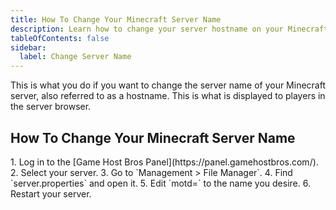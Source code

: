 ---
title: How To Change Your Minecraft Server Name
description: Learn how to change your server hostname on your Minecraft server.
tableOfContents: false
sidebar:
  label: Change Server Name
---

This is what you do if you want to change the server name of your Minecraft server, also referred to as a hostname. This is what is displayed to players in the server browser.

## How To Change Your Minecraft Server Name
<Steps>
  1. Log in to the [Game Host Bros Panel](https://panel.gamehostbros.com/).
  2. Select your server.
  3. Go to `Management > File Manager`.
  4. Find `server.properties` and open it.
  5. Edit `motd=` to the name you desire.
  6. Restart your server.
</Steps>